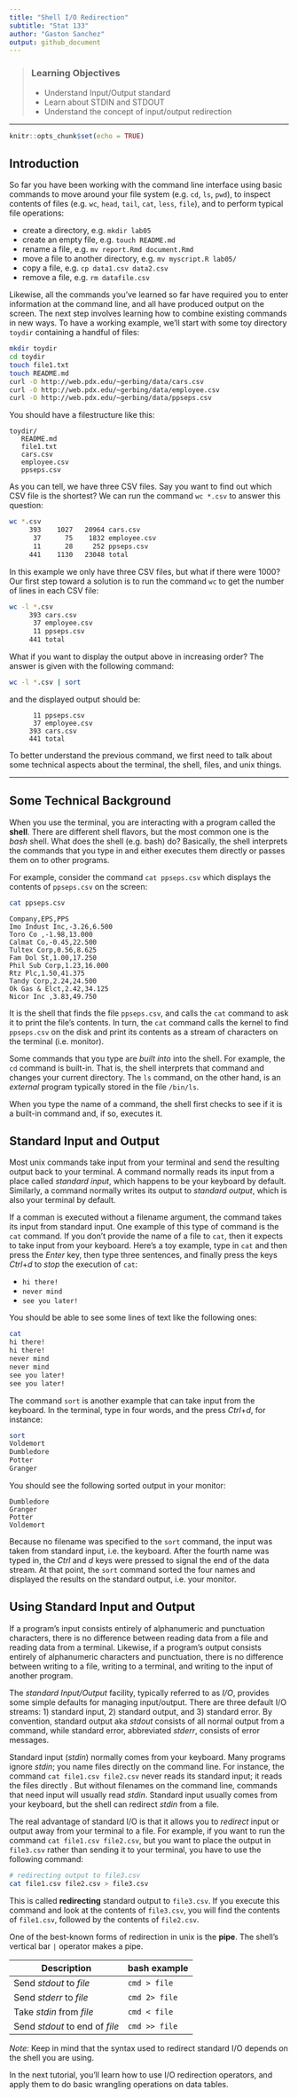 ```yaml
---
title: "Shell I/O Redirection"
subtitle: "Stat 133"
author: "Gaston Sanchez"
output: github_document
---
```


> ### Learning Objectives
>
> - Understand Input/Output standard
> - Learn about STDIN and STDOUT
> - Understand the concept of input/output redirection

------


```r
knitr::opts_chunk$set(echo = TRUE)
```

## Introduction

So far you have been working with the command line interface using basic commands to move around your file system (e.g. `cd`, `ls`, `pwd`), to inspect contents of files (e.g. `wc`, `head`, `tail`, `cat`, `less`, `file`), and to perform typical file operations:

- create a directory, e.g. `mkdir lab05`
- create an empty file, e.g. `touch README.md`
- rename a file, e.g. `mv report.Rmd document.Rmd`
- move a file to another directory, e.g. `mv myscript.R lab05/`
- copy a file, e.g. `cp data1.csv data2.csv`
- remove a file, e.g. `rm datafile.csv`

Likewise, all the commands you've learned so far have required you to enter information at the command line, and all have produced output on the screen.
The next step involves learning how to combine existing commands in new ways. To have a working example, we'll start with some toy directory `toydir` containing a handful of files:

```bash
mkdir toydir
cd toydir
touch file1.txt
touch README.md
curl -O http://web.pdx.edu/~gerbing/data/cars.csv
curl -O http://web.pdx.edu/~gerbing/data/employee.csv
curl -O http://web.pdx.edu/~gerbing/data/ppseps.csv
```

You should have a filestructure like this:

```
toydir/
   README.md
   file1.txt
   cars.csv
   employee.csv
   ppseps.csv
```

As you can tell, we have three CSV files. Say you want to find out which CSV file is the shortest? We can run the command `wc *.csv` to answer this question:

```bash
wc *.csv
     393    1027   20964 cars.csv
      37      75    1832 employee.csv
      11      28     252 ppseps.csv
     441    1130   23048 total
```

In this example we only have three CSV files, but what if there were 1000? Our first step toward a solution is to run the command `wc` to get the number of lines in each CSV file:

```bash
wc -l *.csv
     393 cars.csv
      37 employee.csv
      11 ppseps.csv
     441 total
```

What if you want to display the output above in increasing order? The answer is given with the following command:

```bash
wc -l *.csv | sort
```

and the displayed output should be:

```
      11 ppseps.csv
      37 employee.csv
     393 cars.csv
     441 total
```

To better understand the previous command, we first need to talk about some technical aspects about the terminal, the shell, files, and unix things.

-----

## Some Technical Background

When you use the terminal, you are interacting with a program called the __shell__. There are different shell flavors, but the most common one is the _bash_ shell. What does the shell (e.g. bash) do? Basically, the shell interprets the commands that you type in and either executes them directly or passes them on to other programs.

For example, consider the command `cat ppseps.csv` which displays the contents of `ppseps.csv` on the screen:

```bash
cat ppseps.csv
```

```
Company,EPS,PPS
Imo Indust Inc,-3.26,6.500
Toro Co ,-1.98,13.000
Calmat Co,-0.45,22.500
Tultex Corp,0.56,8.625
Fam Dol St,1.00,17.250
Phil Sub Corp,1.23,16.000
Rtz Plc,1.50,41.375
Tandy Corp,2.24,24.500
Ok Gas & Elct,2.42,34.125
Nicor Inc ,3.83,49.750
```

It is the shell that finds the file `ppseps.csv`, and calls the `cat` command to ask it to print the file's contents. In turn, the `cat` command calls the kernel to find `ppseps.csv` on the disk and print its contents as a stream of characters on the terminal (i.e. monitor).

Some commands that you type are _built into_ into the shell. For example, the `cd` command is built-in. That is, the shell interprets that command and changes your current directory. The `ls` command, on the other hand, is an _external_ program typically stored in the file `/bin/ls`.

When you type the name of a command, the shell first checks to see if it is a built-in command and, if so, executes it. 


## Standard Input and Output

Most unix commands take input from your terminal and send the resulting output back to your terminal. A command normally reads its input from a place called _standard input_, which happens to be your keyboard by default. Similarly, a command normally writes its output to _standard output_, which is also your terminal by default.

If a comman is executed without a filename argument, the command takes its input from standard input. One example of this type of command is the `cat` command. If you don't provide the name of a file to `cat`, then it expects to take input from your keyboard. Here's a toy example, type in `cat` and then press the _Enter_ key, then type three sentences, and finally press the keys _Ctrl_+_d_ to _stop_ the execution of `cat`:

- `hi there!`
- `never mind`
- `see you later!`

You should be able to see some lines of text like the following ones:

```bash
cat
hi there!
hi there!
never mind
never mind
see you later!
see you later!
```

The command `sort` is another example that can take input from the keyboard. In the terminal, type in four words, and the press _Ctrl_+_d_, for instance:

```bash
sort
Voldemort
Dumbledore
Potter
Granger
```

You should see the following sorted output in your monitor:

```
Dumbledore
Granger
Potter
Voldemort
```

Because no filename was specified to the `sort` command, the input was taken from standard input, i.e. the keyboard. After the fourth name was typed in, the _Ctrl_ and _d_ keys were pressed to signal the end of the data stream. At that point, the `sort` command sorted the four names and displayed the results on the standard output, i.e. your monitor.



## Using Standard Input and Output

If a program's input consists entirely of alphanumeric and punctuation characters, there is no difference between reading data from a file and reading data from a terminal. Likewise, if a program's output consists entirely of alphanumeric characters and punctuation, there is no difference between writing to a file, writing to a terminal, and writing to the input of another program.

The _standard Input/Output_ facility, typically referred to as _I/O_, provides some simple defaults for managing input/output. There are three default I/O streams: 1) standard input, 2) standard output, and 3) standard error. By convention, standard output aka _stdout_ consists of all normal output from a command, while standard error, abbreviated _stderr_, consists of error messages.

Standard input (_stdin_) normally comes from your keyboard. Many programs ignore _stdin_; you name files directly on the command line. For instance, the command `cat file1.csv file2.csv` never reads its standard input; it reads the files directly . But without filenames on the command line, commands that need input will usually read _stdin_. Standard input usually comes from your keyboard, but the shell can redirect _stdin_ from a file.

The real advantage of standard I/O is that it allows you to _redirect_ input or output away from your terminal to a file. For example, if you want to run the command `cat file1.csv file2.csv`, but you want to place the output in `file3.csv` rather than sending it to your terminal, you have to use the following command:

```bash
# redirecting output to file3.csv
cat file1.csv file2.csv > file3.csv
```

This is called __redirecting__ standard output to `file3.csv`. If you execute this command and look at the contents of `file3.csv`, you will find the contents of `file1.csv`, followed by the contents of `file2.csv`.

One of the best-known forms of redirection in unix is the __pipe__. The shell's vertical bar `|` operator makes a pipe. 

| Description                    | bash example  |
|--------------------------------|---------------|
| Send _stdout_ to _file_        | `cmd > file`  |
| Send _stderr_ to _file_        | `cmd 2> file` |
| Take _stdin_ from _file_       | `cmd < file`  |
| Send _stdout_ to end of _file_ | `cmd >> file` |

_Note:_ Keep in mind that the syntax used to redirect standard I/O depends on the shell you are using.

In the next tutorial, you'll learn how to use I/O redirection operators, and apply them to do basic wrangling operations on data tables.
